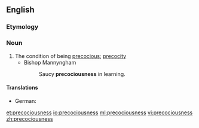 ==English==

===Etymology===
{{suffix|precocious|ness}}

===Noun===
{{en-noun|-}}

# The condition of being [[precocious]]; [[precocity]]
#* Bishop Mannyngham
#*: Saucy '''precociousness''' in learning.

====Translations====
{{trans-top|condition of being precocious}}
* German: {{t-|de|Frühreife|f}}
{{trans-mid}}
{{trans-bottom}}

[[et:precociousness]]
[[io:precociousness]]
[[ml:precociousness]]
[[vi:precociousness]]
[[zh:precociousness]]